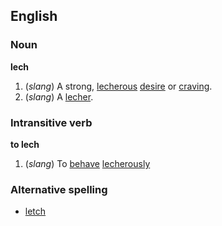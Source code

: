 ==English==
===Noun===
'''lech'''
#(''slang'') A strong, [[lecherous]] [[desire]] or [[craving]]. 
#(''slang'') A [[lecher]].
===Intransitive verb===
'''to lech'''
#(''slang'') To [[behave]] [[lecherously]]
===Alternative spelling===
*[[letch]]